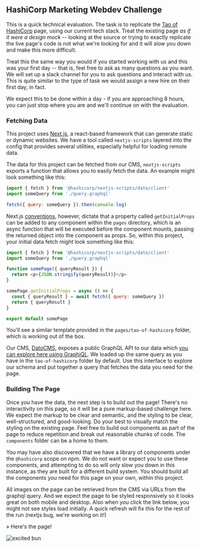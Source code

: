 
## HashiCorp Marketing Webdev Challenge

This is a quick technical evaluation. The task is to replicate the [Tao of HashiCorp](https://www.hashicorp.com/tao-of-hashicorp) page, using our current tech stack. Treat the existing page _as if it were a design mock_ -- looking at the source or trying to exactly replicate the live page's code is not what we're looking for and it will slow you down and make this more difficult.

Treat this the same way you would if you started working with us and this was your first day -- that is, feel free to ask as many questions as you want. We will set up a slack channel for you to ask questions and interact with us. This is quite similar to the type of task we would assign a new hire on their first day, in fact.

We expect this to be done within a day - if you are approaching 8 hours, you can just stop where you are and we'll continue on with the evaluation.

### Fetching Data

This project uses [Next.js](https://nextjs.org), a react-based framework that can generate static or dynamic websites. We have a tool called `nextjs-scripts` layered into the config that provides several utilities, especially helpful for loading remote data.

The data for this project can be fetched from our CMS, `nextjs-scripts` exports a function that allows you to easily fetch the data. An example might look something like this:

```js
import { fetch } from '@hashicorp/nextjs-scripts/dato/client'
import someQuery from './query.graphql'

fetch({ query: someQuery }).then(console.log)
```

Next.js [conventions](https://nextjs.org/learn/basics/fetching-data-for-pages), however, dictate that a property called `getInitialProps` can be added to any component within the `pages` directory, which is an async function that will be executed before the component mounts, passing the returned object into the component as props. So, within this project, your initial data fetch might look something like this:

```js
import { fetch } from '@hashicorp/nextjs-scripts/dato/client'
import someQuery from './query.graphql'

function somePage({ queryResult }) {
  return <p>{JSON.stringify(queryResult)}</p>
}

somePage.getInitialProps = async () => {
  const { queryResult } = await fetch({ query: someQuery })
  return { queryResult }
}

export default somePage
```

You'll see a similar template provided in the `pages/tao-of-hashicorp` folder, which is working out of the box.

Our CMS, [DatoCMS](https://www.datocms.com/), exposes a public GraphQL API to our data which [you can explore here using GraphiQL](https://cda-explorer.datocms.com/?apitoken=78d2968c99a076419fbb&query=query%20Tao%20%7B%0A%20%20pageData%3A%20templatePage%28filter%3A%20%7B%20id%3A%20%7B%20eq%3A%2085309%20%7D%20%7D%20%29%20%7B%0A%20%20%20%20slug%0A%20%20%7D%0A%7D&operationName=Tao). We loaded up the same query as you have in the `tao-of-hashicorp` folder by default. Use this interface to explore our schema and put together a query that fetches the data you need for the page.

### Building The Page

Once you have the data, the next step is to build out the page! There's no interactivity on this page, so it will be a pure markup-based challenge here. We expect the markup to be clear and semantic, and the styling to be clear, well-structured, and good-looking. Do your best to visually match the styling on the existing page. Feel free to build out components as part of the page to reduce repetition and break out reasonable chunks of code. The `components` folder can be a home to them.

You may have also discovered that we have a library of components under the `@hashicorp` scope on npm. We do not want or expect you to use these components, and attempting to do so will only slow you down in this instance, as they are built for a different build system. You should build all the components you need for this page on your own, within this project.

All images on the page can be retrieved from the CMS via URLs from the graphql query. And we expect the page to be styled responsively so it looks great on both mobile and desktop. Also when you click the link below, you might not see styles load initially. A quick refresh will fix this for the rest of the run (nextjs bug, we're working on it!)

<Link href="/tao-of-hashicorp">
  <a>&raquo; Here's the page!</a>
</Link>

![excited bun](https://media.giphy.com/media/cMnt7i2RykmpW/giphy.gif)
